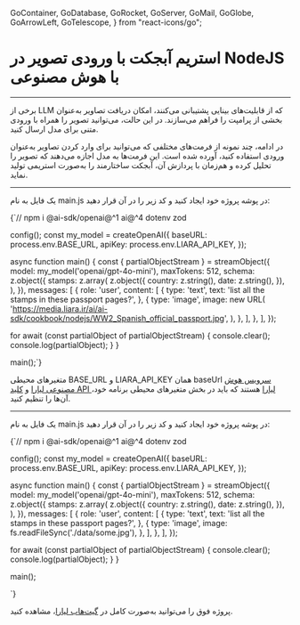
  GoContainer,
  GoDatabase,
  GoRocket,
  GoServer,
  GoMail,
  GoGlobe,
  GoArrowLeft,
  GoTelescope,
} from "react-icons/go";


 <Layout>
<Head>
<title>مستندات استریم آبجکت با ورودی تصویر در NodeJS با AI - لیارا</title>
<meta property="og:title" content="مستندات خدمات رایانش ابری لیارا" />
<meta property="og:description" content="مستندات مربوط به آشنایی با نحوه استریم آبجکت با ورودی تصویر در NodeJS با سرویس هوش مصنوعی لیارا"  />
<meta property="og:image" content="https://media.liara.ir/logos/liara-poster.jpg" />
</Head>


# استریم آبجکت با ورودی تصویر در NodeJS با هوش مصنوعی
<hr className="mb-2" />

برخی از LLM که از قابلیت‌های بینایی پشتیبانی می‌کنند، امکان دریافت تصاویر به‌عنوان بخشی از پرامپت را فراهم می‌سازند. در این حالت، می‌توانید تصویر را همراه با ورودی متنی برای مدل ارسال کنید.


<div className="h-2" />
در ادامه، چند نمونه از فرمت‌های مختلفی که می‌توانید برای وارد کردن تصاویر به‌عنوان ورودی استفاده کنید، آورده شده است. این فرمت‌ها به مدل اجازه می‌دهند که تصویر را تحلیل کرده و هم‌زمان با پردازش آن، آبجکت ساختارمند را به‌صورت استریمی تولید نماید.


<hr className="mb-2" />
<Section id='url' title='ورودی تصویر با URL' />

یک فایل به نام <Important>main.js</Important> در پوشه پروژه خود ایجاد کنید و کد زیر را در آن قرار دهید:

<div className="h-2" />
<div dir='ltr'>
    <Highlight className="js">
        {`// npm i @ai-sdk/openai@^1 ai@^4 dotenv zod 


config();
const my_model = createOpenAI({
  baseURL: process.env.BASE_URL,
  apiKey: process.env.LIARA_API_KEY,
});


async function main() {
  const { partialObjectStream } = streamObject({
    model: my_model('openai/gpt-4o-mini'),
    maxTokens: 512,
    schema: z.object({
      stamps: z.array(
        z.object({
          country: z.string(),
          date: z.string(),
        }),
      ),
    }),
    messages: [
      {
        role: 'user',
        content: [
          {
            type: 'text',
            text: 'list all the stamps in these passport pages?',
          },
          {
            type: 'image',
            image: new URL(
              'https://media.liara.ir/ai/ai-sdk/cookbook/nodejs/WW2_Spanish_official_passport.jpg',
            ),
          },
        ],
      },
    ],
  });

  for await (const partialObject of partialObjectStream) {
    console.clear();
    console.log(partialObject);
  }
}

main();`}
    </Highlight>
</div>
<div className="h-2" />
<div className="h-2" />
<Alert variant="info">
<p>
متغیرهای محیطی <Important>BASE_URL</Important> و <Important>LIARA_API_KEY</Important> همان baseUrl <a href="https://liara.ir/products/ai/" className="text-[#2196f3]">سرویس هوش مصنوعی لیارا</a> و <a href="/references/api/about/#api-access-key" className="text-[#2196f3]">کلید API لیارا</a> هستند که باید در بخش متغیرهای محیطی برنامه خود، آن‌ها را تنظیم کنید. 
</p>
</Alert>

<hr className="mb-2" />
<Section id='file-buffer' title='ورودی تصویر با File Buffer' />

یک فایل به نام <Important>main.js</Important> در پوشه پروژه خود ایجاد کنید و کد زیر را در آن قرار دهید:

<div className="h-2" />
<div dir='ltr'>
    <Highlight className="js">
        {`// npm i @ai-sdk/openai@^1 ai@^4 dotenv zod 



config();
const my_model = createOpenAI({
  baseURL: process.env.BASE_URL,
  apiKey: process.env.LIARA_API_KEY,
});


async function main() {
  const { partialObjectStream } = streamObject({
    model: my_model('openai/gpt-4o-mini'),
    maxTokens: 512,
    schema: z.object({
      stamps: z.array(
        z.object({
          country: z.string(),
          date: z.string(),
        }),
      ),
    }),
    messages: [
      {
        role: 'user',
        content: [
          {
            type: 'text',
            text: 'list all the stamps in these passport pages?',
          },
          {
            type: 'image',
            image: fs.readFileSync('./data/some.jpg'),
          },
        ],
      },
    ],
  });

  for await (const partialObject of partialObjectStream) {
    console.clear();
    console.log(partialObject);
  }
}

main();

`}
    </Highlight>
</div>
<div className="h-2" />


<Alert variant="success">
<p>
پروژه فوق را می‌توانید به‌صورت کامل در <a href="https://github.com/liara-cloud/ai-sdk-examples/tree/master/NodeJS/stream-object-with-image-prompt" className="text-[#2196f3]">گیت‌هاب لیارا</a>، مشاهده کنید. 
</p>
</Alert>


</Layout>
